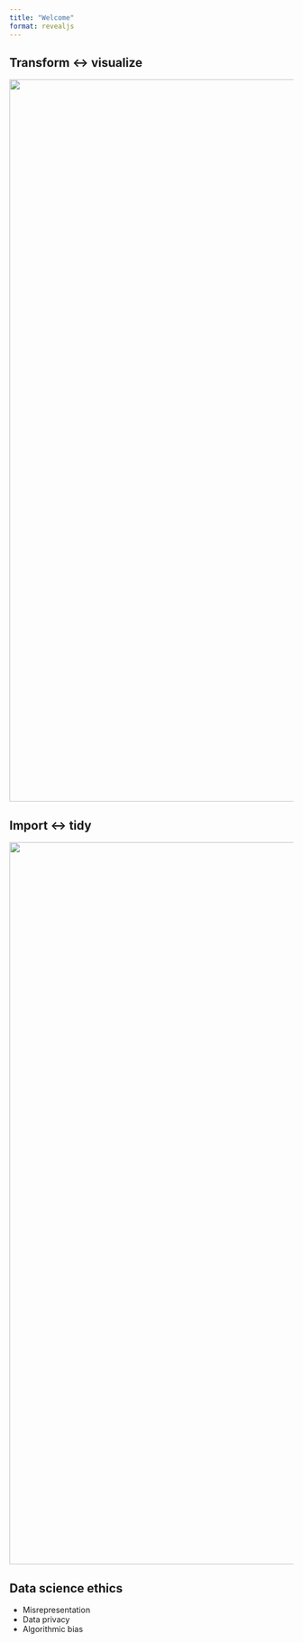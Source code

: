 ```yaml
---
title: "Welcome"
format: revealjs
---
```


## Transform <-> visualize

![](images/data-science-cycle/data-science-cycle.001.png){fig-align="left" width="1280"}

## Import <-> tidy

![](images/data-science-cycle/data-science-cycle.002.png){fig-align="left" width="1280"}

## Data science ethics

::: incremental
- Misrepresentation
- Data privacy
- Algorithmic bias
:::
